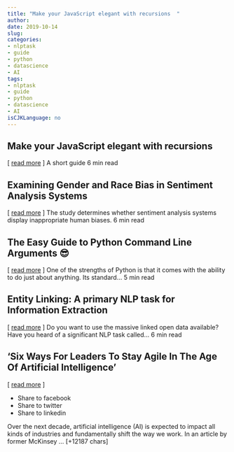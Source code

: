 ```yaml
---
title: "Make your JavaScript elegant with recursions  " 
author: 
date: 2019-10-14
slug: 
categories: 
- nlptask
- guide
- python
- datascience
- AI
tags: 
- nlptask
- guide
- python
- datascience
- AI
isCJKLanguage: no 
---
```


## Make your JavaScript elegant with recursions   
[ <a href="https://medium.com/@PurpleGreenLemon/make-your-javascript-elegant-with-recursions-98e006ab380c" target="_blank">read more</a> ] 
  A short guide 6 min read 




## Examining Gender and Race Bias in Sentiment Analysis Systems   
[ <a href="https://medium.com/@ibelmopan/examining-gender-and-race-bias-in-sentiment-analysis-systems-b04b269a653" target="_blank">read more</a> ] 
  The study determines whether sentiment analysis systems display inappropriate human biases. 6 min read 




## The Easy Guide to Python Command Line Arguments 😎   
[ <a href="https://medium.com/@george.seif94/the-easy-guide-to-python-command-line-arguments-96b4607baea1" target="_blank">read more</a> ] 
  One of the strengths of Python is that it comes with the ability to do just about anything. Its standard… 5 min read 




## Entity Linking: A primary NLP task for Information Extraction   
[ <a href="https://medium.com/@msundarv/entity-linking-a-primary-nlp-task-for-information-extraction-22f9d4b90aa8" target="_blank">read more</a> ] 
  Do you want to use the massive linked open data available? Have you heard of a significant NLP task called… 6 min read 




## 'Six Ways For Leaders To Stay Agile In The Age Of Artificial Intelligence' 
 [ <a href="https://www.forbes.com/sites/forbescoachescouncil/2019/10/08/six-ways-for-leaders-to-stay-agile-in-the-age-of-artificial-intelligence/" target="_blank">read more</a> ]
<ul><li>Share to facebook</li><li>Share to twitter</li><li>Share to linkedin</li></ul>
Over the next decade, artificial intelligence (AI) is expected to impact all kinds of industries and fundamentally shift the way we work. In an article by former McKinsey … [+12187 chars] 


